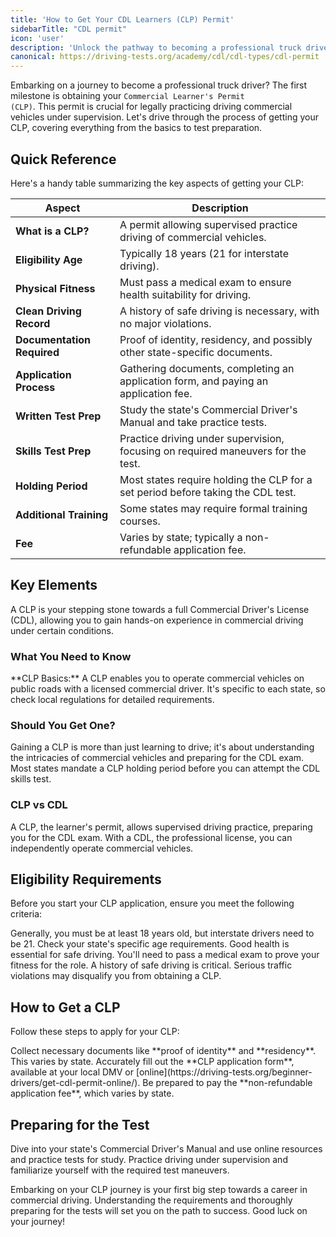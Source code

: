 ```yaml
---
title: 'How to Get Your CDL Learners (CLP) Permit'
sidebarTitle: "CDL permit"
icon: 'user'
description: 'Unlock the pathway to becoming a professional truck driver with our ultimate guide on obtaining a Commercial Learners Permit.'
canonical: https://driving-tests.org/academy/cdl/cdl-types/cdl-permit
---
```

<Snippet file="andrei.mdx" />

Embarking on a journey to become a professional truck driver? The first milestone is obtaining your <code>Commercial Learner's Permit (CLP)</code>. This permit is crucial for legally practicing driving commercial vehicles under supervision. Let's drive through the process of getting your CLP, covering everything from the basics to test preparation.

## Quick Reference

Here's a handy table summarizing the key aspects of getting your CLP:

| **Aspect**                 | **Description**                                                    |
|----------------------------|--------------------------------------------------------------------|
| **What is a CLP?** | A permit allowing supervised practice driving of commercial vehicles. |
| **Eligibility Age**        | Typically 18 years (21 for interstate driving).                    |
| **Physical Fitness**       | Must pass a medical exam to ensure health suitability for driving. |
| **Clean Driving Record**   | A history of safe driving is necessary, with no major violations.  |
| **Documentation Required** | Proof of identity, residency, and possibly other state-specific documents. |
| **Application Process**    | Gathering documents, completing an application form, and paying an application fee. |
| **Written Test Prep**      | Study the state's Commercial Driver's Manual and take practice tests. |
| **Skills Test Prep**       | Practice driving under supervision, focusing on required maneuvers for the test. |
| **Holding Period**         | Most states require holding the CLP for a set period before taking the CDL test. |
| **Additional Training**    | Some states may require formal training courses.                   |
| **Fee**                    | Varies by state; typically a non-refundable application fee.       |


## Key Elements

A CLP is your stepping stone towards a full Commercial Driver's License (CDL), allowing you to gain hands-on experience in commercial driving under certain conditions.

### What You Need to Know

<Tip >
**CLP Basics:** A CLP enables you to operate commercial vehicles on public roads with a licensed commercial driver. It's specific to each state, so check local regulations for detailed requirements.
</Tip>

### Should You Get One?

<Note>
Gaining a CLP is more than just learning to drive; it's about understanding the intricacies of commercial vehicles and preparing for the CDL exam. Most states mandate a CLP holding period before you can attempt the CDL skills test.
</Note>

### CLP vs CDL

<CardGroup>
  <Card title="CLP" icon="user-graduate">
    A CLP, the learner's permit, allows supervised driving practice, preparing you for the CDL exam.
  </Card>

  <Card title="CDL" icon="truck-moving">
    With a CDL, the professional license, you can independently operate commercial vehicles.
  </Card>
</CardGroup>

## Eligibility Requirements

Before you start your CLP application, ensure you meet the following criteria:

<AccordionGroup>
  <Accordion title="Age Requirements">
    Generally, you must be at least 18 years old, but interstate drivers need to be 21. Check your state's specific age requirements.
  </Accordion>

  <Accordion title="Physical Fitness Standards">
    Good health is essential for safe driving. You'll need to pass a medical exam to prove your fitness for the role.
  </Accordion>

  <Accordion title="Clean Driving Record">
    A history of safe driving is critical. Serious traffic violations may disqualify you from obtaining a CLP.
  </Accordion>
</AccordionGroup>

## How to Get a CLP

Follow these steps to apply for your CLP:

<Steps>
  <Step title="Gather Documentation">
    Collect necessary documents like **proof of identity** and **residency**. This varies by state.
  </Step>

  <Step title="Complete the Application Form">
    Accurately fill out the **CLP application form**, available at your local DMV or [online](https://driving-tests.org/beginner-drivers/get-cdl-permit-online/).
  </Step>

  <Step title="Pay the Application Fee">
    Be prepared to pay the **non-refundable application fee**, which varies by state.
  </Step>
</Steps>

## Preparing for the Test

<AccordionGroup>
  <Accordion title="Studying for the Written Test">
    Dive into your state's Commercial Driver's Manual and use online resources and practice tests for study.
  </Accordion>

  <Accordion title="Tips for the Driving Skills Test">
    Practice driving under supervision and familiarize yourself with the required test maneuvers.
  </Accordion>
</AccordionGroup>


Embarking on your CLP journey is your first big step towards a career in commercial driving. Understanding the requirements and thoroughly preparing for the tests will set you on the path to success. Good luck on your journey!

<Snippet file="cdl-premium.mdx" />

